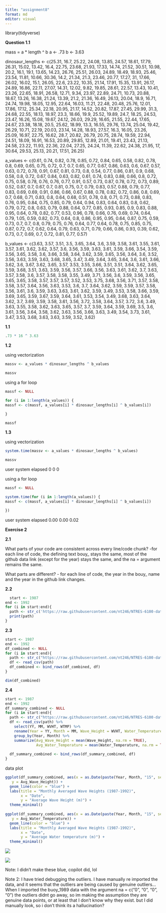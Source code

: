 ```yaml
---
title: "assignment8"
format: md
editor: visual
---
```


library(tidyverse)

**Question 1.1**

mass = a \* length \^ b a \<- .73 b \<- 3.63

dinosaur_lengths \<- c(25.31, 16.7, 25.22, 24.08, 13.85, 24.57, 18.61, 17.79, 26.31, 15.02, 13.42, 16.4, 22.75, 23.68, 21.93, 17.33, 14.74, 21.52, 30.51, 10.98, 20.2, 16.1, 19.1, 13.65, 14.23, 26.76, 25.51, 26.03, 24.89, 18.49, 18.93, 25.46, 23.54, 11.81, 10.66, 30.36, 14.2, 21.34, 21.3, 23.46, 20.77, 17.27, 31, 17.66, 26.02, 16.02, 15.1, 26.05, 22.6, 23.22, 10.35, 21.14, 17.91, 15.35, 13.91, 26.17, 24.89, 16.86, 22.11, 27.07, 14.31, 12.02, 9.82, 19.85, 28.61, 22.57, 13.43, 10.41, 23.26, 22.65, 18.91, 26.58, 12.71, 9.34, 23.97, 22.89, 24.71, 10.73, 20.88, 18.67, 13.26, 16.38, 21.24, 13.39, 21.2, 21.36, 16.49, 26.13, 20.04, 18.9, 16.71, 24.74, 19.98, 18.05, 12.95, 22.64, 16.03, 11.21, 22.48, 20.48, 25.76, 12.01, 17.86, 17.12, 25.34, 22.18, 20.95, 21.17, 14.52, 20.82, 17.87, 27.45, 29.99, 31.3, 24.68, 22.55, 18.13, 18.97, 23.3, 18.66, 19.9, 25.52, 19.89, 24.7, 18.25, 24.53, 23.47, 16.26, 15.08, 19.67, 24.12, 26.03, 29.29, 16.65, 21.55, 22.44, 17.65, 24.67, 23.38, 18.18, 20.5, 25.62, 18.99, 13.3, 16.55, 29.76, 13.74, 25.04, 19.42, 26.29, 10.71, 22.19, 20.03, 23.14, 14.28, 18.93, 27.57, 16.3, 16.05, 23.26, 25.09, 16.97, 22.75, 16.62, 28.7, 20.82, 26.79, 20.75, 28.74, 19.59, 22.94, 24.51, 18.09, 16.91, 16.53, 20.89, 29.85, 12.89, 21.01, 19.41, 23.43, 21.13, 24.58, 23.22, 11.93, 22.36, 22.04, 27.25, 24.24, 11.39, 22.62, 24.38, 21.95, 17, 30.64, 29.53, 25.13, 20.21, 17.51, 26.25)

a_values \<- c(0.61, 0.74, 0.82, 0.78, 0.85, 0.72, 0.84, 0.65, 0.58, 0.82, 0.78, 0.8, 0.69, 0.65, 0.75, 0.72, 0.7, 0.7, 0.65, 0.77, 0.67, 0.86, 0.63, 0.6, 0.67, 0.57, 0.63, 0.72, 0.78, 0.91, 0.67, 0.81, 0.73, 0.8, 0.54, 0.77, 0.86, 0.81, 0.9, 0.68, 0.58, 0.8, 0.72, 0.67, 0.84, 0.63, 0.82, 0.61, 0.74, 0.83, 0.88, 0.66, 0.8, 0.72, 0.75, 0.58, 0.78, 0.76, 0.76, 0.77, 0.91, 0.57, 0.73, 0.87, 0.78, 0.72, 0.73, 0.89, 0.52, 0.87, 0.7, 0.67, 0.7, 0.81, 0.75, 0.7, 0.79, 0.83, 0.57, 0.88, 0.79, 0.77, 0.83, 0.69, 0.69, 0.91, 0.86, 0.66, 0.67, 0.88, 0.78, 0.82, 0.72, 0.86, 0.8, 0.69, 0.7, 0.68, 0.71, 0.83, 0.8, 0.64, 0.68, 0.51, 0.78, 0.8, 0.71, 0.73, 0.88, 0.83, 0.76, 0.95, 0.84, 0.75, 0.85, 0.79, 0.64, 0.94, 0.83, 0.64, 0.83, 0.8, 0.62, 0.79, 0.72, 0.8, 0.63, 0.79, 0.88, 0.64, 0.77, 0.85, 0.93, 0.85, 0.9, 0.83, 0.88, 0.95, 0.64, 0.78, 0.82, 0.77, 0.53, 0.96, 0.78, 0.66, 0.76, 0.69, 0.74, 0.64, 0.79, 1.05, 0.59, 0.82, 0.73, 0.64, 0.8, 0.86, 0.95, 0.95, 0.64, 0.87, 0.75, 0.59, 0.73, 0.7, 0.7, 0.8, 0.79, 0.75, 0.76, 0.64, 0.77, 0.64, 0.78, 0.75, 0.85, 0.75, 0.87, 0.72, 0.7, 0.62, 0.64, 0.79, 0.63, 0.71, 0.79, 0.66, 0.86, 0.93, 0.39, 0.62, 0.73, 0.7, 0.69, 0.7, 0.72, 0.81, 0.77, 0.57)

b_values \<- c(3.63, 3.57, 3.51, 3.5, 3.65, 3.64, 3.6, 3.59, 3.58, 3.61, 3.55, 3.61, 3.57, 3.61, 3.62, 3.62, 3.57, 3.6, 3.56, 3.59, 3.63, 3.61, 3.59, 3.66, 3.54, 3.59, 3.56, 3.65, 3.58, 3.6, 3.66, 3.58, 3.64, 3.62, 3.59, 3.65, 3.56, 3.64, 3.6, 3.52, 3.56, 3.63, 3.59, 3.63, 3.68, 3.65, 3.47, 3.49, 3.64, 3.65, 3.64, 3.6, 3.61, 3.66, 3.62, 3.6, 3.67, 3.62, 3.65, 3.57, 3.53, 3.55, 3.66, 3.51, 3.51, 3.64, 3.62, 3.65, 3.59, 3.68, 3.51, 3.63, 3.59, 3.56, 3.57, 3.66, 3.56, 3.63, 3.61, 3.62, 3.7, 3.63, 3.57, 3.58, 3.6, 3.57, 3.58, 3.58, 3.55, 3.49, 3.71, 3.56, 3.6, 3.59, 3.56, 3.65, 3.65, 3.65, 3.58, 3.57, 3.57, 3.57, 3.52, 3.53, 3.75, 3.68, 3.56, 3.71, 3.57, 3.58, 3.58, 3.57, 3.64, 3.56, 3.63, 3.53, 3.6, 3.7, 3.64, 3.62, 3.59, 3.59, 3.57, 3.58, 3.56, 3.61, 3.6, 3.59, 3.63, 3.63, 3.61, 3.62, 3.59, 3.49, 3.53, 3.58, 3.66, 3.59, 3.69, 3.65, 3.59, 3.67, 3.59, 3.64, 3.61, 3.53, 3.54, 3.49, 3.68, 3.63, 3.64, 3.62, 3.7, 3.69, 3.59, 3.58, 3.61, 3.56, 3.72, 3.58, 3.64, 3.57, 3.72, 3.6, 3.49, 3.63, 3.55, 3.58, 3.62, 3.63, 3.65, 3.57, 3.7, 3.59, 3.64, 3.59, 3.69, 3.5, 3.6, 3.61, 3.56, 3.64, 3.58, 3.62, 3.63, 3.56, 3.66, 3.63, 3.49, 3.54, 3.73, 3.61, 3.47, 3.53, 3.68, 3.63, 3.63, 3.59, 3.52, 3.62)

**1.1**

``` r
.73 * 16 ^ 3.63
```

**1.2**

using vectorization

``` r
massv <- a_values * dinosaur_lengths ^ b_values

massv
```

using a for loop

``` r
massf <- NULL

for (i in 1:length(a_values)) {
massf <- c(massf, a_values[i] * dinosaur_lengths[i] ^ b_values[i])

}

massf
```

**1.3**

using vectorization

``` r
system.time(massv <- a_values * dinosaur_lengths ^ b_values)

massv
```

user system elapsed 0 0 0

using a for loop

``` r
massf <- NULL

system.time(for (i in 1:length(a_values)) {
massf <- c(massf, a_values[i] * dinosaur_lengths[i] ^ b_values[i])

})
```

user system elapsed 0.00 0.00 0.02

**Exercise 2**

**2.1**

What parts of your code are consistent across every line/code chunk? -for each line of code, the defining text bouy\_ stays the same, most of the github data link (except for the year) stays the same, and the na = argument remains the same.

What parts are different? - for each line of code, the year in the bouy\_ name and the year in the github link changes.

**2.2**

``` r
  start <- 1987
end <- 1992
for (i in start:end){
  path <- str_c('https://raw.githubusercontent.com/nt246/NTRES-6100-data-science/master/datasets/buoydata/44013_', i, '.csv')
  print(path)
}
```

**2.3**

``` r
start <- 1987
end <- 1992
df_combined <- NULL
for (i in start:end){
  path <- str_c("https://raw.githubusercontent.com/nt246/NTRES-6100-data-science/master/datasets/buoydata/44013_", i, ".csv")
  df <- read_csv(path)
  df_combined <- bind_rows(df_combined, df)
}

dim(df_combined)
```

**2.4**

``` r
start <- 1987
end <- 1992
df_summary_combined <- NULL
for (i in start:end){
  path <- str_c("https://raw.githubusercontent.com/nt246/NTRES-6100-data-science/master/datasets/buoydata/44013_", i, ".csv")
  df <- read_csv(path) %>%
    select(YY, MM, WVHT, WTMP) %>%
    rename(Year = YY, Month = MM, Wave_Height = WVHT, Water_Temperature = WTMP) %>%
    group_by(Year, Month) %>%
    summarize(Avg_Wave_Height = mean(Wave_Height, na.rm = TRUE),
              Avg_Water_Temperature = mean(Water_Temperature, na.rm = TRUE))
  
  df_summary_combined <- bind_rows(df_summary_combined, df)
}
```

data plot

``` r
ggplot(df_summary_combined, aes(x = as.Date(paste(Year, Month, "15", sep = "-")), 
   y = Avg_Wave_Height)) +
  geom_line(color = "blue") +
  labs(title = "Monthly Averaged Wave Heights (1987-1992)",
       x = "Date",
       y = "Average Wave Height (m)") +
  theme_minimal()
  
ggplot(df_summary_combined, aes(x = as.Date(paste(Year, Month, "15", sep = "-")), 
   y = Avg_Water_Temperature)) +
  geom_line(color = "blue") +
  labs(title = "Monthly Averaged Wave Heights (1987-1992)",
       x = "Date",
       y = "Average Water temperature (m)") +
  theme_minimal()
```

![](problem_sets/Assignment 8/a1e0f841-13e1-4223-9a9f-4d05f25bb0bb.png)

![](problem_sets/Assignment 8/e9f2326a-4034-4098-8562-a899994584bb.png)

Note: I didn't make these blue, copilot did, lol

Note 2: I have tried debugging the outliers. I have manually re imported the data, and it seems that the outliers are being caused by genuine outliers... When I imported the buoy_1989 data with the argument na = c("0", "0", "0", "0") the outliers didnt go away, so im making the assumption they are genuine data points, or at least that I don't know why they exist. but I did manually look, so i don't think its a hallucination?
